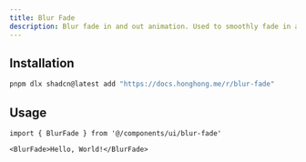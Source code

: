 ```yaml
---
title: Blur Fade
description: Blur fade in and out animation. Used to smoothly fade in and out content.
---
```


<ComponentPreview name='blur-fade/blur-fade' />

## Installation

```bash
pnpm dlx shadcn@latest add "https://docs.honghong.me/r/blur-fade"
```

## Usage

```tsx
import { BlurFade } from '@/components/ui/blur-fade'
```

```tsx
<BlurFade>Hello, World!</BlurFade>
```
